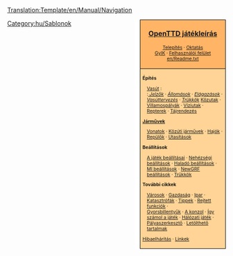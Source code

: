 <noinclude>[[Translation:Template/en/Manual/Navigation]]</noinclude><noinclude>

[[Category:hu/Sablonok]]</noinclude>
<div style="float:right; padding-left:12px; background:#ffffff;">
<div style="border:1px solid #000000; background:#ffb466; padding:5px; -moz-border-radius-topleft:5px; -moz-border-radius-topright:5px; font-size: 12pt;">
<center><strong><font size="3">[[hu/Manual/Main Page|OpenTTD játékleírás]]</font></strong></center>
<div style="font-size: 8pt; text-align: center;">
[[hu/Manual/Telepítés| Telepítés]] &middot; 
[[hu/Manual/Tutorial/Main Page| Oktatás]]<br />
[[hu/Archive/Community/FAQ| GyIK]] &middot; 
[[hu/Manual/Felhasználói felület| Felhasználói felület]]<br />
[[en/Readme.txt]]
</div>
</div>
<div style="border:1px solid black; border-top-width: 0px; background:#ffd496; padding:5px; -moz-border-radius-bottomleft:5px; -moz-border-radius-bottomright:8px; font-size: 8pt;">

<div style="width: 186px">
'''Építés'''
<div style="margin-left:10px;">
[[hu/Manual/Vasútépítés|Vasút]] : <br />
:''[[hu/Manual/Jelzők| Jelzők]]'' &middot; ''[[hu/Manual/Vasútállomások|Állomások]]'' &middot; ''[[hu/Elágazások|Elágazások]]'' &middot; ''[[hu/Community/Vasúttervezés|Vasúttervezés]]'' &middot; ''[[hu/Trükkök| Trükkök]]''
[[hu/Manual/Közutak építése|Közutak]] &middot; [[hu/Manual/Villamospályák|Villamospályák]] &middot; [[hu/Manual/Víziutak létesítése|Víziutak]] &middot; [[hu/Manual/Repterek építése|Repterek]] &middot; [[hu/Manual/Tájrendezés|Tájrendezés]]
</div>
</div>

<div style="width: 186px">
'''[[hu/Manual/Járművek|Járművek]]'''
<div style="margin-left:10px;">
[[hu/Manual/Vonatok|Vonatok]] &middot; [[hu/Manual/Közúti járművek|Közúti járművek]] &middot; [[hu/Manual/Hajók|Hajók]] &middot;
[[hu/Repülők|Repülők]] &middot; [[hu/Manual/Utasítások|Utasítások]]
</div>
</div>

<div style="width: 186px">
'''Beállítások'''
<div style="margin-left:10px;">
[[hu/Beállítások panel|A játék beállításai]] &middot; [[hu/Nehézségi beállítások| Nehézségi beállítások]] &middot; [[hu/Haladó beállítások| Haladó beállítások]] &middot; [[hu/MI beállítások| MI beállítások]] &middot;
[[hu/Manual/NewGRF|NewGRF beállítások]] &middot; [[hu/Trükkök|Trükkök]]
</div>
</div>

<div style="width: 186px">
'''További cikkek'''<br />
<div style="margin-left:10px;">
[[hu/Manual/Települések|Városok]] &middot; [[hu/Manual/Gazdaság|Gazdaság]] &middot; [[hu/Ipar|Ipar]] &middot;<br />
[[hu/Manual/Katasztrófák|Katasztrófák]] &middot; [[hu/Manual/Tippek|Tippek]] &middot;
[[hu/Manual/Rejtett funkciók| Rejtett funkciók]] &middot;<br /> [[hu/Manual/Gyorsbillentyűk|Gyorsbillentyűk]] &middot;
[[hu/A konzol| A konzol]] &middot; [[hu/Így számol a játék| Így számol a játék]] &middot;
[[hu/Manual/Hálózati játék| Hálózati játék]] &middot; [[hu/Manual/Pályaszerkesztő|Pályaszerkesztő]] &middot;
[[hu/Manual/Letölthető tartalmak| Letölthető tartalmak]]
</div>
</div>

[[hu/Hibaelhárítás|Hibaelhárítás]] &middot; [[hu/Archive/Lists/Linkek|Linkek]]
</div>
</div>
<includeonly>[[Category:hu/Manual/Kézikönyv|{{PAGENAME}}]]</includeonly>
